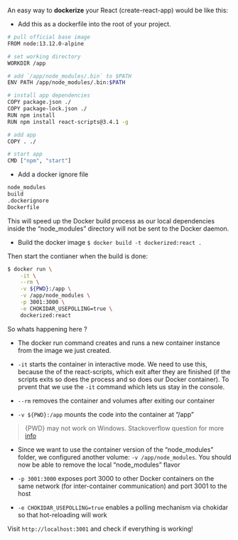 
An easy way to **dockerize** your React (create-react-app) would be like this:

- Add this as a dockerfile into the root of your project. 

```bash
# pull official base image
FROM node:13.12.0-alpine

# set working directory
WORKDIR /app

# add `/app/node_modules/.bin` to $PATH
ENV PATH /app/node_modules/.bin:$PATH

# install app dependencies
COPY package.json ./
COPY package-lock.json ./
RUN npm install
RUN npm install react-scripts@3.4.1 -g

# add app
COPY . ./

# start app
CMD ["npm", "start"]
```


- Add a docker ignore file
```bash
node_modules
build
.dockerignore
Dockerfile
```

This will speed up the Docker build process as our local dependencies inside the “node_modules” directory will not be sent to the Docker daemon.

- Build the docker image 
`$ docker build -t dockerized:react .`

Then start the contianer when the build is done: 
```bash
$ docker run \
    -it \
    --rm \
    -v ${PWD}:/app \
    -v /app/node_modules \
    -p 3001:3000 \
    -e CHOKIDAR_USEPOLLING=true \
    dockerized:react
```

So whats happening here ? 

- The docker run command creates and runs a new container instance from the image we just created.
- `-it` starts the container in interactive mode. We need to use this, because the of the react-scripts, which exit after they are finished (if the scripts exits so does the process and so does our Docker container). To prvent that we use the `-it` command which lets us stay in the console.

- `--rm` removes the container and volumes after exiting our container
- `-v ${PWD}:/app` mounts the code into the container at “/app”

> {PWD} may not work on Windows. Stackoverflow question for more [info](https://stackoverflow.com/questions/41485217/mount-current-directory-as-a-volume-in-docker-on-windows-10)

- Since we want to use the container version of the “node_modules” folder, we configured another volume: `-v /app/node_modules`. You should now be able to remove the local “node_modules” flavor

- `-p 3001:3000` exposes port 3000 to other Docker containers on the same network (for inter-container communication) and port 3001 to the host


- `-e CHOKIDAR_USEPOLLING=true` enables a polling mechanism via chokidar so that hot-reloading will work


Visit `http://localhost:3001` and check if everything is working!